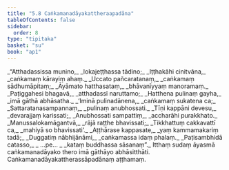 ```yaml
---
title: "5.8 Caṅkamanadāyakattheraapadāna"
tableOfContents: false
sidebar:
  order: 8
type: "tipitaka"
basket: "su"
book: "ap1"
---
```



<DynamicBreadcrumb />

<Division number="93" book="ap1" bookNo="20" page="110">

<Paragraph number="1315" type="verses" book="ap1">
_“Atthadassissa munino,_  
_lokajeṭṭhassa tādino;_  
_Iṭṭhakāhi cinitvāna,_  
_caṅkamaṃ kārayiṃ ahaṃ._  

</Paragraph>

</Division>
<Division number="94" book="ap1" bookNo="20" page="110">

<Paragraph number="1316" type="verses" book="ap1">
_Uccato pañcaratanaṃ,_  
_caṅkamaṃ sādhumāpitaṃ;_  
_Āyāmato hatthasataṃ,_  
_bhāvanīyyaṃ manoramaṃ._  

</Paragraph>

</Division>
<Division number="95" book="ap1" bookNo="20" page="110">

<Paragraph number="1317" type="verses" book="ap1">
_Paṭiggahesi bhagavā,_  
_atthadassī naruttamo;_  
_Hatthena pulinaṃ gayha,_  
_imā gāthā abhāsatha._  

</Paragraph>

</Division>
<Division number="96" book="ap1" bookNo="20" page="110">

<Paragraph number="1318" type="verses" book="ap1">
_‘Iminā pulinadānena,_  
_caṅkamaṃ sukatena ca;_  
_Sattaratanasampannaṃ,_  
_pulinaṃ anubhossati._  

</Paragraph>

</Division>
<Division number="97" book="ap1" bookNo="20" page="110">

<Paragraph number="1319" type="verses" book="ap1">
_Tīṇi kappāni devesu,_  
_devarajjaṃ karissati;_  
_Anubhossati sampattiṃ,_  
_accharāhi purakkhato._  

</Paragraph>

</Division>
<Division number="98" book="ap1" bookNo="20" page="110">

<Paragraph number="1320" type="verses" book="ap1">
_Manussalokamāgantvā,_  
_rājā raṭṭhe bhavissati;_  
_Tikkhattuṃ cakkavattī ca,_  
_mahiyā so bhavissati’._  

</Paragraph>

</Division>
<Division number="99" book="ap1" bookNo="20" page="110">

<Paragraph number="1321" type="verses" book="ap1">
_Aṭṭhārase kappasate,_  
_yaṃ kammamakariṃ tadā;_  
_Duggatiṃ nābhijānāmi,_  
_caṅkamassa idaṃ phalaṃ._  

</Paragraph>

</Division>
<Division number="100" book="ap1" bookNo="20" page="111">

<Paragraph number="1322" type="verses" book="ap1">
_Paṭisambhidā catasso,_  
_ …pe… _  
_kataṃ buddhassa sāsanaṃ”._  

</Paragraph>

<Paragraph number="1323" book="ap1">
Itthaṃ sudaṃ āyasmā caṅkamanadāyako thero imā gāthāyo abhāsitthāti.

</Paragraph>
</Division>

<Paragraph number="1324" type="center" book="ap1">
Caṅkamanadāyakattherassāpadānaṃ aṭṭhamaṃ.
</Paragraph>